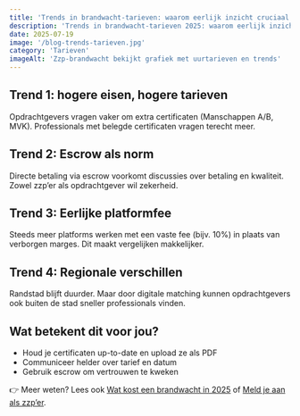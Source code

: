 ```yaml
---
title: 'Trends in brandwacht-tarieven: waarom eerlijk inzicht cruciaal wordt'
description: 'Trends in brandwacht-tarieven 2025: waarom eerlijk inzicht, escrow en goede certificaten cruciaal zijn voor opdrachtgevers en zzp’ers.'
date: 2025-07-19
image: '/blog-trends-tarieven.jpg'
category: 'Tarieven'
imageAlt: 'Zzp-brandwacht bekijkt grafiek met uurtarieven en trends'
---
```


## Trend 1: hogere eisen, hogere tarieven

Opdrachtgevers vragen vaker om extra certificaten (Manschappen A/B, MVK). Professionals met belegde certificaten vragen terecht meer.

## Trend 2: Escrow als norm

Directe betaling via escrow voorkomt discussies over betaling en kwaliteit. Zowel zzp’er als opdrachtgever wil zekerheid.

## Trend 3: Eerlijke platformfee

Steeds meer platforms werken met een vaste fee (bijv. 10%) in plaats van verborgen marges. Dit maakt vergelijken makkelijker.

## Trend 4: Regionale verschillen

Randstad blijft duurder. Maar door digitale matching kunnen opdrachtgevers ook buiten de stad sneller professionals vinden.

## Wat betekent dit voor jou?

- Houd je certificaten up-to-date en upload ze als PDF
- Communiceer helder over tarief en datum
- Gebruik escrow om vertrouwen te kweken

👉 Meer weten? Lees ook [Wat kost een brandwacht in 2025](https://www.probrandwacht.nl/blog/wat-kost-een-brandwacht-in-2025) of [Meld je aan als zzp’er](https://forms.gle/nKrkzY5c145LM5y87).
